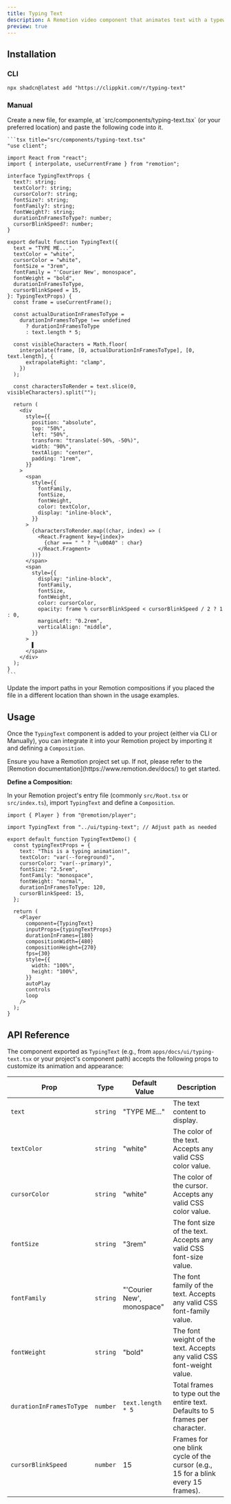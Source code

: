 ```yaml
---
title: Typing Text
description: A Remotion video component that animates text with a typewriter effect.
preview: true
---
```


<ComponentTabs name="typing-text-demo" />

## Installation

### CLI

```package-install
npx shadcn@latest add "https://clippkit.com/r/typing-text"
```

### Manual

<Steps>
  <Step>
    Create a new file, for example, at `src/components/typing-text.tsx` (or your preferred location) and paste the following code into it.

    ```tsx title="src/components/typing-text.tsx"
    "use client";

    import React from "react";
    import { interpolate, useCurrentFrame } from "remotion";

    interface TypingTextProps {
      text?: string;
      textColor?: string;
      cursorColor?: string;
      fontSize?: string;
      fontFamily?: string;
      fontWeight?: string;
      durationInFramesToType?: number;
      cursorBlinkSpeed?: number;
    }

    export default function TypingText({
      text = "TYPE ME...",
      textColor = "white",
      cursorColor = "white",
      fontSize = "3rem",
      fontFamily = "'Courier New', monospace",
      fontWeight = "bold",
      durationInFramesToType,
      cursorBlinkSpeed = 15,
    }: TypingTextProps) {
      const frame = useCurrentFrame();

      const actualDurationInFramesToType =
        durationInFramesToType !== undefined
          ? durationInFramesToType
          : text.length * 5;

      const visibleCharacters = Math.floor(
        interpolate(frame, [0, actualDurationInFramesToType], [0, text.length], {
          extrapolateRight: "clamp",
        })
      );

      const charactersToRender = text.slice(0, visibleCharacters).split("");

      return (
        <div
          style={{
            position: "absolute",
            top: "50%",
            left: "50%",
            transform: "translate(-50%, -50%)",
            width: "90%",
            textAlign: "center",
            padding: "1rem",
          }}
        >
          <span
            style={{
              fontFamily,
              fontSize,
              fontWeight,
              color: textColor,
              display: "inline-block",
            }}
          >
            {charactersToRender.map((char, index) => (
              <React.Fragment key={index}>
                {char === " " ? "\u00A0" : char}
              </React.Fragment>
            ))}
          </span>
          <span
            style={{
              display: "inline-block",
              fontFamily,
              fontSize,
              fontWeight,
              color: cursorColor,
              opacity: frame % cursorBlinkSpeed < cursorBlinkSpeed / 2 ? 1 : 0,
              marginLeft: "0.2rem",
              verticalAlign: "middle",
            }}
          >
            ▌
          </span>
        </div>
      );
    }
    ```

  </Step>
  
  <Step>Update the import paths in your Remotion compositions if you placed the file in a different location than shown in the usage examples.</Step>
</Steps>

## Usage

Once the `TypingText` component is added to your project (either via CLI or Manually), you can integrate it into your Remotion project by importing it and defining a `Composition`.

<Callout title="Prerequisite">
  Ensure you have a Remotion project set up. If not, please refer to the
  [Remotion documentation](https://www.remotion.dev/docs/) to get started.
</Callout>

**Define a Composition:**

In your Remotion project's entry file (commonly `src/Root.tsx` or `src/index.ts`), import `TypingText` and define a `Composition`.

```tsx title="src/main.tsx (or equivalent)"
import { Player } from "@remotion/player";

import TypingText from "../ui/typing-text"; // Adjust path as needed

export default function TypingTextDemo() {
  const typingTextProps = {
    text: "This is a typing animation!",
    textColor: "var(--foreground)",
    cursorColor: "var(--primary)",
    fontSize: "2.5rem",
    fontFamily: "monospace",
    fontWeight: "normal",
    durationInFramesToType: 120,
    cursorBlinkSpeed: 15,
  };

  return (
    <Player
      component={TypingText}
      inputProps={typingTextProps}
      durationInFrames={180}
      compositionWidth={480}
      compositionHeight={270}
      fps={30}
      style={{
        width: "100%",
        height: "100%",
      }}
      autoPlay
      controls
      loop
    />
  );
}
```

## API Reference

The component exported as `TypingText` (e.g., from `apps/docs/ui/typing-text.tsx` or your project's component path) accepts the following props to customize its animation and appearance:

| Prop                     | Type     | Default Value              | Description                                                                      |
| ------------------------ | -------- | -------------------------- | -------------------------------------------------------------------------------- |
| `text`                   | `string` | "TYPE ME..."               | The text content to display.                                                     |
| `textColor`              | `string` | "white"                    | The color of the text. Accepts any valid CSS color value.                        |
| `cursorColor`            | `string` | "white"                    | The color of the cursor. Accepts any valid CSS color value.                      |
| `fontSize`               | `string` | "3rem"                     | The font size of the text. Accepts any valid CSS font-size value.                |
| `fontFamily`             | `string` | "'Courier New', monospace" | The font family of the text. Accepts any valid CSS font-family value.            |
| `fontWeight`             | `string` | "bold"                     | The font weight of the text. Accepts any valid CSS font-weight value.            |
| `durationInFramesToType` | `number` | `text.length * 5`          | Total frames to type out the entire text. Defaults to 5 frames per character.    |
| `cursorBlinkSpeed`       | `number` | 15                         | Frames for one blink cycle of the cursor (e.g., 15 for a blink every 15 frames). |
